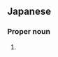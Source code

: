 ==Japanese==
{{ja-kanjitab|れい|か|yomi=o}}

===Proper noun===
{{ja-pos|れいか|proper}}

# {{given name|female|lang=ja|sort=れいか}}
